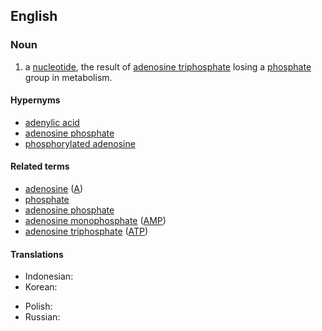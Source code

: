 ==English==
{{wikipedia}}

===Noun===
{{en-noun|-}}

# {{lb|en|biochemistry}} a [[nucleotide]], the result of [[adenosine triphosphate]] losing a [[phosphate]] group in metabolism.
#: {{syn|en|q1=abbreviation|ADP}}

====Hypernyms====
* [[adenylic acid]]
* [[adenosine phosphate]]
* [[phosphorylated adenosine]]

====Related terms====
* [[adenosine]] ([[A]])
* [[phosphate]]
* [[adenosine phosphate]]
* [[adenosine monophosphate]] ([[AMP]])
* [[adenosine triphosphate]] ([[ATP]])

====Translations====
{{trans-top}}
* Indonesian: {{t|id|adenosina difosfat}}
* Korean: {{t|ko|아데노신 이인산}}
{{trans-mid}}
* Polish: {{t|pl|adenozynodifosforan}}
* Russian: {{t+|ru|аденозиндифосфат}}
{{trans-bottom}}